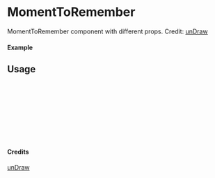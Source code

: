 
<Meta of={MomentToRemember} title="unDraw/MomentToRemember" />

# MomentToRemember

MomentToRemember component with different props.
Credit: [unDraw](https://undraw.co/illustrations)

#### Example

<Canvas of={MomentToRemember.Primary} />

## Usage

```ts
import { MomentToRemember } from "yadl-ui";

const Example = () => {
  return (
      <MomentToRemember />
  );
};

export default Example;
```

#### Credits
[unDraw](https://undraw.co/illustrations)
